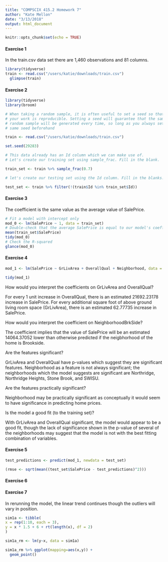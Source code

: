 ```yaml
---
title: "COMPSCIX 415.2 Homework 7"
author: "Kate Mellon"
date: "3/13/2018"
output: html_document
---
```


```r
knitr::opts_chunk$set(echo = TRUE)
```

####  Exercise 1

In the train.csv data set there are 1,460 observations and 81 columns.

```r
library(tidyverse)
train <- read.csv("/users/katie/downloads/train.csv")
  glimpse(train)

```

#### Exercise 2

```r

library(tidyverse)
library(broom)

# When taking a random sample, it is often useful to set a seed so that
# your work is reproducible. Setting a seed will guarantee that the same
# random sample will be generated every time, so long as you always set the
# same seed beforehand

train <- read.csv("/users/katie/downloads/train.csv")

set.seed(29283)

# This data already has an Id column which we can make use of.
# Let's create our training set using sample_frac. Fill in the blank.

train_set <- train %>% sample_frac(0.7)

# let's create our testing set using the Id column. Fill in the blanks.

test_set <- train %>% filter(!(train$Id %in% train_set$Id))
```

#### Exercise 3

The coefficient is the same value as the average value of SalePrice.
```r
# Fit a model with intercept only
mod_0 <- lm(SalePrice ~ 1, data = train_set)
# Double-check that the average SalePrice is equal to our model's coefficient
mean(train_set$SalePrice)
tidy(mod_0)
# Check the R-squared
glance(mod_0)

```

#### Exercise 4

```r
mod_1 <- lm(SalePrice ~ GrLivArea + OverallQual + Neighborhood, data = train_set)

tidy(mod_1)
```


How would you interpret the coefficients on GrLivArea and OverallQual? 

For every 1 unit increase in OverallQual, there is an estimated 21692.23178 increase in SalePrice. For every additional square foot of above ground living room space (GrLivArea), there is an estimated 62.77735 increase in SalePrice.

How would you interpret the coefficient on NeighborhoodBrkSide?

The coefficient implies that the value of SalePrice will be an estimated 14064.37052 lower than otherwise predicted if the neigbhorhood of the home is Brookside.

Are the features significant?

GrLivArea and OverallQual have p-values which suggest they are significant features. Neighborhood as a feature is not always significant; the neighborhoods which the model suggests are significant are Northridge, Northridge Heights, Stone Brook, and SWISU. 

Are the features practically significant?

Neighborhood may be practically significant as conceptually it would seem to have significance in predicting home prices. 

Is the model a good fit (to the training set)?

With GrLivArea and OverallQual significant, the model would appear to be a good fit, though the lack of significance shown in the p-value of several of the neighborhoods may suggest that the model is not with the best fitting combination of variables.

#### Exercise 5

```r
test_predictions <- predict(mod_1, newdata = test_set)

(rmse <- sqrt(mean((test_set$SalePrice - test_predictions)^2)))

```

#### Exercise 6

#### Exercise 7

In rerunning the model, the linear trend continues though the outliers will vary in position.

```r
sim1a <- tibble(
x = rep(1:10, each = 3),
y = x * 1.5 + 6 + rt(length(x), df = 2)
)

sim1a_rm <- lm(y~x, data = sim1a)

sim1a_rm %>% ggplot(mapping=aes(x,y)) +
  geom_point()

```



